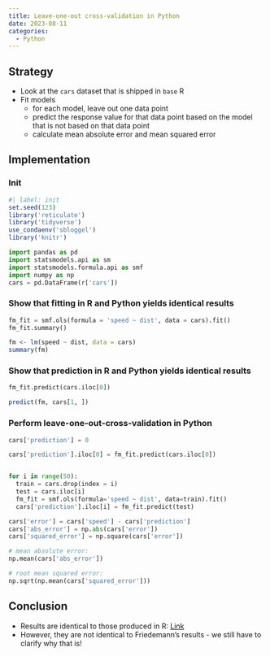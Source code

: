```yaml
---
title: Leave-one-out cross-validation in Python
date: 2023-08-11
categories:
  - Python
---
```


## Strategy
* Look at the `cars` dataset that is shipped in `base` R
* Fit models
  * for each model, leave out one data point
  * predict the response value for that data point based on the model that is not based on that data point
  * calculate mean absolute error and mean squared error

## Implementation
### Init
```r
#| label: init
set.seed(123)
library('reticulate')
library('tidyverse')
use_condaenv('sbloggel')
library('knitr')
```

```python
import pandas as pd
import statsmodels.api as sm
import statsmodels.formula.api as smf
import numpy as np
cars = pd.DataFrame(r['cars'])
```

### Show that fitting in R and Python yields identical results
```python
fm_fit = smf.ols(formula = 'speed ~ dist', data = cars).fit()
fm_fit.summary()
```

```r
fm <- lm(speed ~ dist, data = cars)
summary(fm)
```

### Show that prediction in R and Python yields identical results
```python
fm_fit.predict(cars.iloc[0])
```

```r
predict(fm, cars[1, ])
```


### Perform leave-one-out-cross-validation in Python
```python
cars['prediction'] = 0

cars['prediction'].iloc[0] = fm_fit.predict(cars.iloc[0])


for i in range(50):
  train = cars.drop(index = i)
  test = cars.iloc[i]
  fm_fit = smf.ols(formula='speed ~ dist', data=train).fit()
  cars['prediction'].iloc[i] = fm_fit.predict(test)

cars['error'] = cars['speed'] - cars['prediction']
cars['abs_error'] = np.abs(cars['error'])
cars['squared_error'] = np.square(cars['error'])

# mean absolute error:
np.mean(cars['abs_error'])

# root mean squared error:
np.sqrt(np.mean(cars['squared_error']))
```

## Conclusion
* Results are identical to those produced in R: [Link](https://sbloggel.netlify.app/posts/2023-08-08-leave-one-out-cross-validation-in-r/2023-08-08-leave-one-out-cross-validation-in-r)
* However, they are not identical to Friedemann's results - we still have to clarify why that is!
